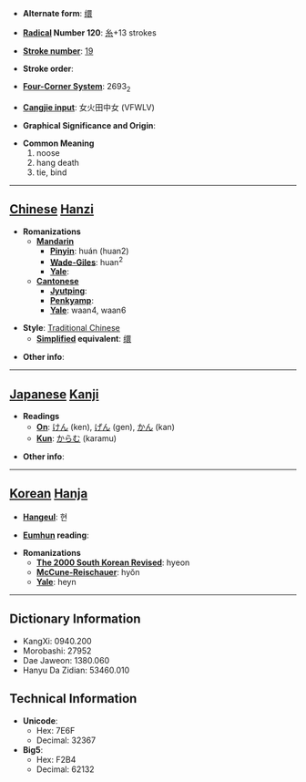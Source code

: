 * '''Alternate form''': [[缳]]

* '''[[Wiktionary:Chinese radical index| Radical]] Number 120''': [[Wiktionary:Chinese radical index 糸|糸]]+13 strokes

* '''[[Wiktionary:Chinese total strokes index|Stroke number]]''': [[Wiktionary:Chinese total strokes index 19|19]]

* '''Stroke order''': 

* '''[[Wiktionary:Chinese four corner index|Four-Corner System]]''': 2693<sub>2</sub>

* '''[[Wiktionary:Chinese Cangjie index|Cangjie input]]''': 女火田中女 (VFWLV)

* '''Graphical Significance and Origin''': 

* '''Common Meaning'''
*#noose
*# hang death
*# tie, bind


----

== [[Chinese]] [[Hanzi]] ==

* '''Romanizations'''
** '''[[Mandarin]]'''
*** '''[[Pinyin]]''': huán (huan2)
*** '''[[Wade-Giles]]''': huan<sup>2</sup>
*** '''[[Yale]]''': 
** '''[[Cantonese]]'''
*** '''[[Jyutping]]''':
*** '''[[Penkyamp]]''': 
*** '''[[Yale]]''': waan4, waan6

* '''Style''': [[Traditional Chinese]] 
** '''[[Simplified Chinese|Simplified]] equivalent''': [[缳]]

* '''Other info''': 

----

== [[Japanese]] [[Kanji]] ==

* '''Readings'''
** '''[[On]]''': [[けん]] (ken), [[げん]] (gen), [[かん]] (kan)
** '''[[Kun]]''': [[からむ]] (karamu)

* '''Other info''':  

----

== [[Korean]] [[Hanja]] ==

* '''[[Hangeul]]''': 현

* '''[[Eumhun]] reading''': 

* '''Romanizations'''
** '''[[The 2000 South Korean Revised Romanization|The 2000 South Korean Revised]]''': hyeon
** '''[[McCune-Reischauer]]''': hyŏn
** '''[[Yale]]''': heyn

----

== Dictionary Information ==

* KangXi: 0940.200
* Morobashi: 27952
* Dae Jaweon: 1380.060
* Hanyu Da Zidian: 53460.010

== Technical Information ==

* '''Unicode''':
** Hex: 7E6F
** Decimal: 32367
* '''Big5''':
** Hex: F2B4
** Decimal: 62132